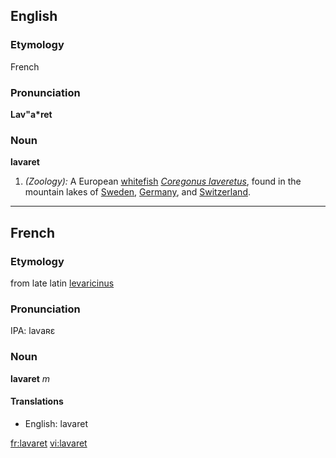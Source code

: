 ==English==
===Etymology===
French 
===Pronunciation===
'''Lav"a*ret'''
===Noun===
'''lavaret'''

#''(Zoology):'' A European [[whitefish]] ''[[Coregonus laveretus]]'', found in the mountain lakes of [[Sweden]], [[Germany]], and [[Switzerland]].

----
==French==
===Etymology===
from late latin [[levaricinus]]

===Pronunciation===
IPA: lavaʀɛ

===Noun===
'''lavaret''' ''m''

====Translations====
*English: lavaret

[[fr:lavaret]]
[[vi:lavaret]]
